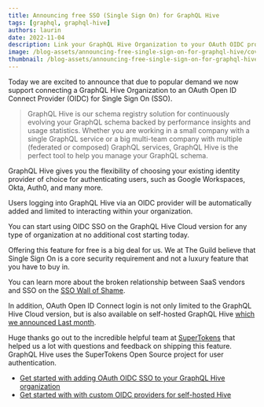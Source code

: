```yaml
---
title: Announcing free SSO (Single Sign On) for GraphQL Hive
tags: [graphql, graphql-hive]
authors: laurin
date: 2022-11-04
description: Link your GraphQL Hive Organization to your OAuth OIDC provider of choice.
image: /blog-assets/announcing-free-single-sign-on-for-graphql-hive/cover.png
thumbnail: /blog-assets/announcing-free-single-sign-on-for-graphql-hive/thumbnail.png
---
```


Today we are excited to announce that due to popular demand we now support connecting a GraphQL Hive Organization to an OAuth Open ID Connect Provider (OIDC) for Single Sign On (SSO).

> GraphQL Hive is our schema registry solution for continuously evolving your GraphQL schema backed by performance insights and usage statistics. Whether you are working in a small company with a single GraphQL service or a big multi-team company with multiple (federated or composed) GraphQL services, GraphQL Hive is the perfect tool to help you manage your GraphQL schema.

GraphQL Hive gives you the flexibility of choosing your existing identity provider of choice for authenticating users, such as Google Workspaces, Okta, Auth0, and many more.

Users logging into GraphQL Hive via an OIDC provider will be automatically added and limited to interacting within your organization.

You can start using OIDC SSO on the GraphQL Hive Cloud version for any type of organization at no additional cost starting today.

Offering this feature for free is a big deal for us.
We at The Guild believe that Single Sign On is a core security requirement and not a luxury feature that you have to buy in.

You can learn more about the broken relationship between SaaS vendors and SSO on the [SSO Wall of Shame](https://sso.tax/).

In addition, OAuth Open ID Connect login is not only limited to the GraphQL Hive Cloud version, but is also available on self-hosted GraphQL Hive [which we announced Last month](/blog/announcing-self-hosted-graphql-hive).

Huge thanks go out to the incredible helpful team at [SuperTokens](https://supertokens.com/) that helped us a lot with questions and feedback on shipping this feature.
GraphQL Hive uses the SuperTokens Open Source project for user authentication.

- [Get started with adding OAuth OIDC SSO to your GraphQL Hive organization](https://docs.graphql-hive.com/features/sso-oidc-provider)
- [Get started with with custom OIDC providers for self-hosted Hive](https://docs.graphql-hive.com/self-hosting/oidc-login)
